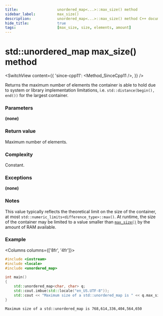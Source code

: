 ```yaml
---
title:					unordered_map<...>::max_size() method
sidebar_label:			max_size()
description:			unordered_map<...>::max_size() method C++ documentation
hide_title:				true
tags:					[max_size, size, elements, amount]
---
```



<!----------------- Codes ---------------------->

<!-- max_size() -->

# std::unordered_map max_size() method

<SwitchView content={{
    'since-cpp11': <Method_SinceCpp11 />,
    }} />

Returns the maximum number of elements the container is able to hold due to system or library implementation limitations, i.e. `std::distance(begin(), end())` for the largest container.

### Parameters

**(none)**

### Return value

Maximum number of elements.

### Complexity

Constant.

### Exceptions

**(none)**

### Notes

This value typically reflects the theoretical limit on the size of the container, at most `std::numeric_limits<difference_type>::max()`.
At runtime, the size of the container may be limited to a value smaller than [`max_size()`](#) by the amount of RAM available.

### Example

<Columns columns={['8fr', '4fr']}>
<div>

```cpp title='Main.cpp' showLineNumbers
#include <iostream>
#include <locale>
#include <unordered_map>
 
int main()
{
    std::unordered_map<char, char> q;
    std::cout.imbue(std::locale("en_US.UTF-8"));    
    std::cout << "Maximum size of a std::unordered_map is " << q.max_size() << '\n';
}
```

</div>
<div>

```plaintext title="Possible output"
Maximum size of a std::unordered_map is 768,614,336,404,564,650
```

</div>
</Columns>

